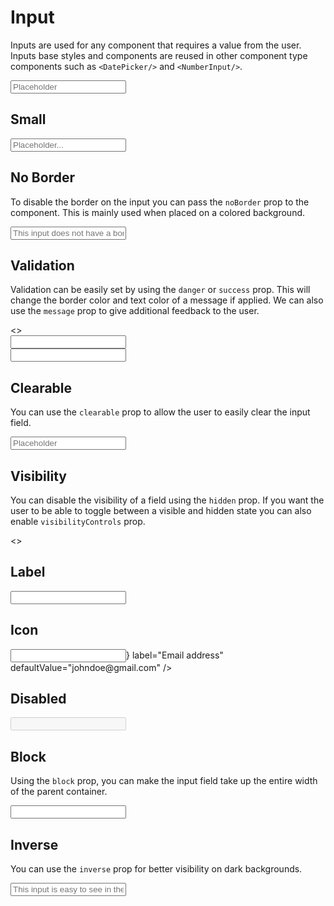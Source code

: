 
<Meta title="Components/Forms/Input" component={Input} />

# Input

Inputs are used for any component that requires a value from the user. Inputs base styles and components are reused
in other component type components such as `<DatePicker/>` and `<NumberInput/>`. 

<Props of={Input} />

<Preview>
	<Story name="Default">
		<Input placeholder="Placeholder" />
	</Story>
</Preview>

## Small

<Preview>
	<Story name="Small">
		<Input small placeholder="Placeholder..." />
	</Story>
</Preview>

## No Border

To disable the border on the input you can pass the `noBorder` prop 
to the component. This is mainly used when placed on a colored background.

<Preview>
	<Story name="No Border">
		<div style={{ background: '#0174E3', padding: '25px' }}>
			<Input noBorder placeholder="This input does not have a border" />
		</div>
	</Story>
</Preview>

## Validation

Validation can be easily set by using the `danger` or `success` prop. This will change the border color and
text color of a message if applied. We can also use the `message` prop to give additional feedback to the user.

<Preview>
	<Story name="Validation">
		<>
			<div>
				<Input
					defaultValue="Apollo"
					success
					message="Oops! Something went wrong"
				/>
			</div>
			<div>
				<Input
					defaultValue="Apollo"
					danger
					message="Oops! Something went wrong"
				/>
			</div>
		</>
	</Story>
</Preview>

## Clearable

You can use the `clearable` prop to allow the user to easily clear the input field.

<Preview>
	<Story name="Clearable">
		<Input placeholder="Placeholder" defaultValue="johndoe@gmail.com" clearable />
	</Story>
</Preview>

## Visibility

You can disable the visibility of a field using the `hidden` prop. If you want the user
to be able to toggle between a visible and hidden state you can also enable `visibilityControls` prop.

<Preview>
	<Story name="Visibility">
		<>
			<div>
				<Input placeholder="Password" defaultValue="password" clearable hidden/>
			</div>
			<div>
				<Input placeholder="Password" defaultValue="password" clearable hidden visibilityControls/>
			</div>
		</>
	</Story>
</Preview>

## Label

<Preview>
	<Story name="Label">
		<Input label="Email address" defaultValue="johndoe@gmail.com" />
	</Story>
</Preview>

## Icon

<Preview>
	<Story name="Icon">
		<Input
			icon={<Coffee />}
			label="Email address"
			defaultValue="johndoe@gmail.com"
		/>
	</Story>
</Preview>

## Disabled

<Preview>
	<Story name="Disabled">
		<Input defaultValue="johndoe@gmail.com" disabled />
	</Story>
</Preview>

## Block

Using the `block` prop, you can make the input field take up the entire width of the parent container.

<Preview>
	<Story name="Block">
		<Input defaultValue="johndoe@gmail.com" block />
	</Story>
</Preview>

## Inverse

You can use the `inverse` prop for better visibility on dark backgrounds.

<Preview>
	<Story name="Inverse">
		 <Input inverse placeholder="This input is easy to see in the dark" clearable label="Label" />
	</Story>
</Preview>
